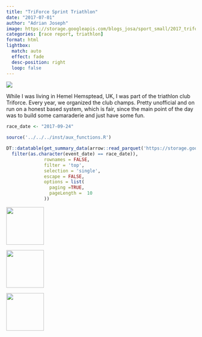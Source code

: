 ```yaml
---
title: "TriForce Sprint Triathlon"
date: "2017-07-01"
author: "Adrian Joseph"
image: https://storage.googleapis.com/blogs_josa/sport_small/2017_triforce/img/01.jpg
categories: [race report, triathlon]
format: html
lightbox:
  match: auto
  effect: fade
  desc-position: right
  loop: false
---
```


![](https://storage.googleapis.com/blogs_josa/sport_small/2017_triforce/img/01.jpg)

While I was living in Hemel Hemsptead, UK, I was part of the triathlon club Triforce. Every year, we organized the club champs. Pretty unofficial and on run on a honest based system, which is fair, since the main point of the day was to build some camaraderie and just have some fun.

```r
race_date <- "2017-09-24"

source('../../../inst/aux_functions.R')

DT::datatable(get_summary_data(arrow::read_parquet('https://storage.googleapis.com/blogs_josa/sport/parquets/main_dataset.parquet') |>
  filter(as.character(event_date) == race_date)),
              rownames = FALSE,
              filter = 'top',
              selection = 'single',
              escape = FALSE,
              options = list(
                paging =TRUE,
                pageLength =  10
              ))
```





::: {layout-ncol=4}
![](https://storage.googleapis.com/blogs_josa/sport_small/2017_triforce/img/01.jpg){ width="100" group="hi" }

![](https://storage.googleapis.com/blogs_josa/sport_small/2017_triforce/img/02.jpg){ width="100" group="hi" }

![](https://storage.googleapis.com/blogs_josa/sport_small/2017_triforce/img/03.jpg){ width="100" group="hi" }


:::
